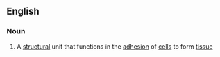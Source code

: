 ==English==

===Noun===
{{wikipedia}}
{{en-noun}}

#{{biology}} A [[structural]] unit that functions in the [[adhesion]] of [[cell]]s to form [[tissue]]
